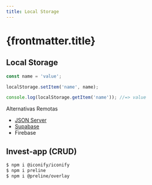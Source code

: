 ```yaml
---
title: Local Storage
---
```



# {frontmatter.title}


## Local Storage

```js
const name = 'value';

localStorage.setItem('name', name);

console.log(localStorage.getItem('name')); //=> value
```

Alternativas Remotas

- [JSON Server](/ls/package/json-server)
- [Supabase](/ls/package/supabase-api)
- Firebase

<CodePreview src="/codes/w3c/local-storage/invest-app/js/data/seed.js" />

<CodePreview src="/codes/w3c/local-storage/invest-app/js/services/storage.js" />

## Invest-app (CRUD)

<CodeTree src="/codes/w3c/local-storage/invest-app/" />

<CodePreview src="/codes/w3c/local-storage/invest-app/index.html" />

```bash
$ npm i @iconify/iconify
$ npm i preline
$ npm i @preline/overlay
```

<CodePreview src="/codes/w3c/local-storage/invest-app/tailwind.config.js" />

<CodePreview src="/codes/w3c/local-storage/invest-app/js/main.js" />

<CodePreview src="/codes/w3c/local-storage/invest-app/js/lib/investments.js" />

<CodePreview src="/codes/w3c/local-storage/invest-app/js/components/InvestmentCard.js" />

<CodePreview src="/codes/w3c/local-storage/invest-app/js/components/InvestmentForm.js" />
